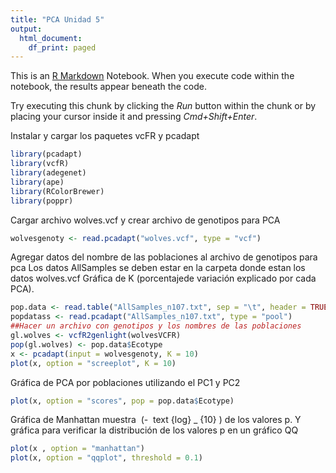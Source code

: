 ```yaml
---
title: "PCA Unidad 5"
output:
  html_document:
    df_print: paged
---
```


This is an [R Markdown](http://rmarkdown.rstudio.com) Notebook. When you execute code within the notebook, the results appear beneath the code. 

Try executing this chunk by clicking the *Run* button within the chunk or by placing your cursor inside it and pressing *Cmd+Shift+Enter*. 

Instalar y cargar los paquetes vcFR y pcadapt 

```r
library(pcadapt)
library(vcfR)
library(adegenet)
library(ape)
library(RColorBrewer)
library(poppr)
```

Cargar archivo wolves.vcf y crear archivo de genotipos para PCA
```r
wolvesgenoty <- read.pcadapt("wolves.vcf", type = "vcf")
```

Agregar datos del nombre de las poblaciones al archivo de genotipos para pca 
Los datos AllSamples se deben estar en la carpeta donde estan los datos wolves.vcf
Gráfica de K (porcentajede variación explicado por cada PCA). 
```r
pop.data <- read.table("AllSamples_n107.txt", sep = "\t", header = TRUE)
popdatass <- read.pcadapt("AllSamples_n107.txt", type = "pool")
##Hacer un archivo con genotipos y los nombres de las poblaciones 
gl.wolves <- vcfR2genlight(wolvesVCFR)
pop(gl.wolves) <- pop.data$Ecotype
x <- pcadapt(input = wolvesgenoty, K = 10)
plot(x, option = "screeplot", K = 10)
```

Gráfica de PCA por poblaciones utilizando el PC1 y PC2 
```r
plot(x, option = "scores", pop = pop.data$Ecotype)
```

Gráfica de Manhattan muestra \ (- \ text {log} _ {10} \) de los valores p.
Y gráfica para verificar la distribución de los valores p en un gráfico QQ 
```r
plot(x , option = "manhattan")
plot(x, option = "qqplot", threshold = 0.1)
```




